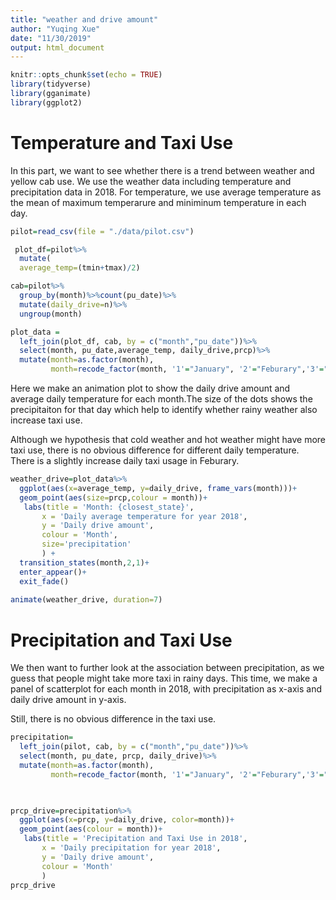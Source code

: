 ```yaml
---
title: "weather and drive amount"
author: "Yuqing Xue"
date: "11/30/2019"
output: html_document
---
```


```r
knitr::opts_chunk$set(echo = TRUE)
library(tidyverse)
library(gganimate)
library(ggplot2)
```
# Temperature and Taxi Use

In this part, we want to see whether there is a trend between weather and yellow cab use. We use the weather data including temperature and precipitation data in 2018. For temperature, we use average temperature as the mean of maximum temperarure and miniminum temperature in each day. 

```r
pilot=read_csv(file = "./data/pilot.csv")
```


```r
 plot_df=pilot%>%
  mutate(
  average_temp=(tmin+tmax)/2)

cab=pilot%>%
  group_by(month)%>%count(pu_date)%>%
  mutate(daily_drive=n)%>%
  ungroup(month)

```


```r
plot_data = 
  left_join(plot_df, cab, by = c("month","pu_date"))%>%
  select(month, pu_date,average_temp, daily_drive,prcp)%>%
  mutate(month=as.factor(month),
         month=recode_factor(month, '1'="January", '2'="Feburary",'3'="March",'4'='April','5'='May','6'='June','7'='July','8'='August','9'='September','10'='October','11'='November','12'='December'))


```

Here we make an animation plot to show the daily drive amount and average daily temperature for each month.The size of the dots shows the precipitaiton for that day which help to identify whether rainy weather also increase taxi use. 

Although we hypothesis that cold weather and hot weather might have more taxi use, there is no obvious difference for different daily temperature. There is a slightly increase daily taxi usage in Feburary.

```r
weather_drive=plot_data%>%
  ggplot(aes(x=average_temp, y=daily_drive, frame_vars(month)))+
  geom_point(aes(size=prcp,colour = month))+
   labs(title = 'Month: {closest_state}',
       x = 'Daily average temperature for year 2018', 
       y = 'Daily drive amount',
       colour = 'Month',
       size='precipitation'
       ) +
  transition_states(month,2,1)+
  enter_appear()+
  exit_fade()
   
animate(weather_drive, duration=7)
```

# Precipitation and Taxi Use

We then want to further look at the association between precipitation, as we guess that people might take more taxi in rainy days. This time, we make a panel of scatterplot for each month in 2018, with precipitation as x-axis and daily drive amount in y-axis. 

Still, there is no obvious difference in the taxi use. 
```r
precipitation=
  left_join(pilot, cab, by = c("month","pu_date"))%>%
  select(month, pu_date, prcp, daily_drive)%>%
  mutate(month=as.factor(month),
         month=recode_factor(month, '1'="January", '2'="Feburary",'3'="March",'4'='April','5'='May','6'='June','7'='July','8'='August','9'='September','10'='October','11'='November','12'='December'))

  
```

```r
prcp_drive=precipitation%>%
  ggplot(aes(x=prcp, y=daily_drive, color=month))+
  geom_point(aes(colour = month))+
   labs(title = 'Precipitation and Taxi Use in 2018',
       x = 'Daily precipitation for year 2018', 
       y = 'Daily drive amount',
       colour = 'Month'
       ) 
prcp_drive

```

 
